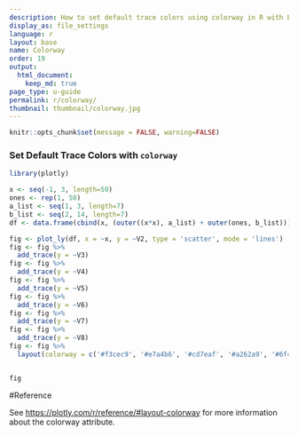 ```yaml
---
description: How to set default trace colors using colorway in R with Plotly.
display_as: file_settings
language: r
layout: base
name: Colorway
order: 19
output:
  html_document:
    keep_md: true
page_type: u-guide
permalink: r/colorway/
thumbnail: thumbnail/colorway.jpg
---
```


```r
knitr::opts_chunk$set(message = FALSE, warning=FALSE)
```
### Set Default Trace Colors with `colorway`

```r
library(plotly)

x <- seq(-1, 3, length=50)
ones <- rep(1, 50)
a_list <- seq(1, 3, length=7)
b_list <- seq(2, 14, length=7)
df <- data.frame(cbind(x, (outer((x*x), a_list) + outer(ones, b_list))))

fig <- plot_ly(df, x = ~x, y = ~V2, type = 'scatter', mode = 'lines') 
fig <- fig %>%
  add_trace(y = ~V3) 
fig <- fig %>%
  add_trace(y = ~V4) 
fig <- fig %>%
  add_trace(y = ~V5) 
fig <- fig %>%
  add_trace(y = ~V6) 
fig <- fig %>%
  add_trace(y = ~V7) 
fig <- fig %>%
  add_trace(y = ~V8) 
fig <- fig %>%
  layout(colorway = c('#f3cec9', '#e7a4b6', '#cd7eaf', '#a262a9', '#6f4d96', '#3d3b72', '#182844'))


fig
```

#Reference

See [https://plotly.com/r/reference/#layout-colorway](https://plotly.com/r/reference/#layout-colorway) for more information about the colorway attribute.